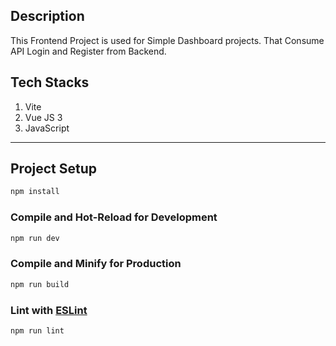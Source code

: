 ## Description

This Frontend Project is used for Simple Dashboard projects. That Consume API Login and Register from Backend.

## Tech Stacks

1. Vite
2. Vue JS 3
3. JavaScript

---

## Project Setup

```sh
npm install
```

### Compile and Hot-Reload for Development

```sh
npm run dev
```

### Compile and Minify for Production

```sh
npm run build
```

### Lint with [ESLint](https://eslint.org/)

```sh
npm run lint
```
